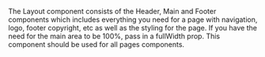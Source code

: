 The Layout component consists of the Header, Main and Footer components which includes everything you need for a page with navigation, logo, footer copyright, etc as well as the styling for the page. If you have the need for the main area to be 100%, pass in a fullWidth prop. This component should be used for all pages components.
